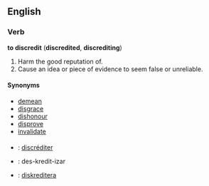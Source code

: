 ==English==

===Verb===
'''to discredit''' ('''discredited''', '''discrediting''')
# Harm the good reputation of.
# Cause an idea or piece of evidence to seem false or unreliable.

====Synonyms====
*[[demean]]
*[[disgrace]]
*[[dishonour]]
*[[disprove]]
*[[invalidate]]

===={{trans}}====

* {{fr}} : [[discréditer]]
* {{io}} : des-kredit-izar
* {{sv}} : [[diskreditera]]